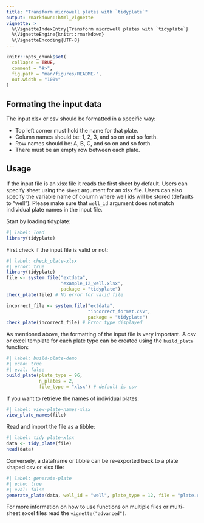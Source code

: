 ```yaml
---
title: "Transform microwell plates with `tidyplate`"
output: rmarkdown::html_vignette
vignette: >
  %\VignetteIndexEntry{Transform microwell plates with `tidyplate`}
  %\VignetteEngine{knitr::rmarkdown}
  %\VignetteEncoding{UTF-8}
---
```


```r
knitr::opts_chunk$set(
  collapse = TRUE,
  comment = "#>",
  fig.path = "man/figures/README-",
  out.width = "100%"
)
```

## Formating the input data

The input xlsx or csv should be formatted in a specific way:

-   Top left corner must hold the name for that plate.
-   Column names should be: 1, 2, 3, and so on and so forth.
-   Row names should be: A, B, C, and so on and so forth.
-   There must be an empty row between each plate.

## Usage

If the input file is an xlsx file it reads the first sheet by default. Users can specify sheet using the `sheet` argument for an xlsx file. Users can also specify the variable name of column where well ids will be stored (defaults to "well"). Please make sure that `well_id` argument does not match individual plate names in the input file.

Start by loading tidyplate:

```r
#| label: load
library(tidyplate)
```

First check if the input file is valid or not:

```r
#| label: check_plate-xlsx
#| error: true
library(tidyplate)
file <- system.file("extdata", 
                    "example_12_well.xlsx", 
                    package = "tidyplate")
check_plate(file) # No error for valid file

incorrect_file <- system.file("extdata",
                              "incorrect_format.csv",
                              package = "tidyplate")
check_plate(incorrect_file) # Error type displayed
```

As mentioned above, the formatting of the input file is very important. A csv or 
excel template for each plate type can be created using the `build_plate` function:

```r
#| label: build-plate-demo
#| echo: true
#| eval: false
build_plate(plate_type = 96, 
            n_plates = 2, 
            file_type = "xlsx") # default is csv
```

If you want to retrieve the names of individual plates:

```r
#| label: view-plate-names-xlsx
view_plate_names(file)
```

Read and import the file as a tibble:

```r
#| label: tidy_plate-xlsx
data <- tidy_plate(file)
head(data)
```

Conversely, a dataframe or tibble can be re-exported back to a plate shaped csv
or xlsx file:

```r
#| label: generate-plate
#| echo: true
#| eval: false
generate_plate(data, well_id = "well", plate_type = 12, file = "plate.csv")
```

For more information on how to use functions on multiple files or multi-sheet excel
files read the `vignette("advanced")`.
